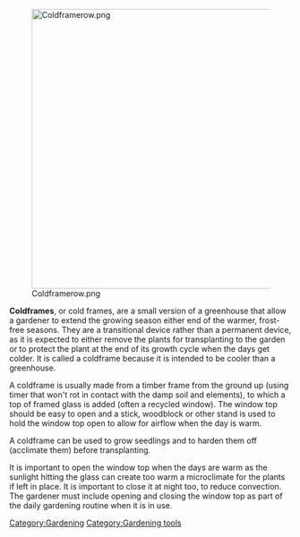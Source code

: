 [[File:Coldframerow.png|center|500px]]

'''Coldframes''', or cold frames, are a small version of a greenhouse that allow a gardener to extend the growing season either end of the warmer, frost-free seasons. They are a transitional device rather than a permanent device, as it is expected to either remove the plants for transplanting to the garden or to protect the plant at the end of its growth cycle when the days get colder. It is called a coldframe because it is intended to be cooler than a greenhouse.

A coldframe is usually made from a timber frame from the ground up (using timer that won't rot in contact with the damp soil and elements), to which a top of framed glass is added (often a recycled window). The window top should be easy to open and a stick, woodblock or other stand is used to hold the window top open to allow for airflow when the day is warm.

A coldframe can be used to grow seedlings and to harden them off (acclimate them) before transplanting.

It is important to open the window top when the days are warm as the sunlight hitting the glass can create too warm a microclimate for the plants if left in place. It is important to close it at night too, to reduce convection. The gardener must include opening and closing the window top as part of the daily gardening routine when it is in use.

[[Category:Gardening]]
[[Category:Gardening tools]]